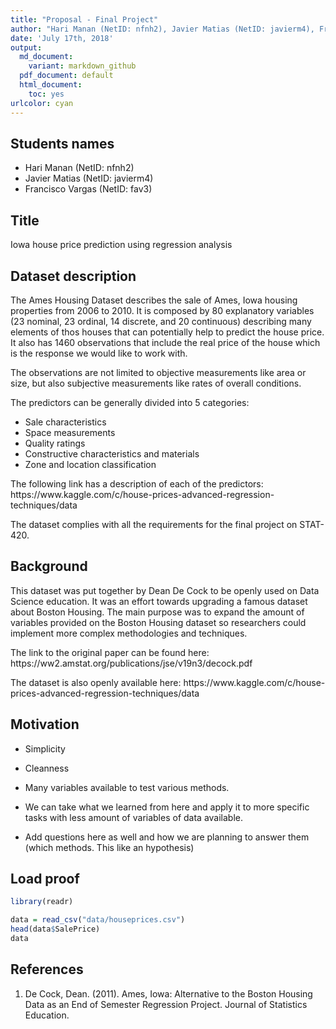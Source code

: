 ```yaml
---
title: "Proposal - Final Project"
author: "Hari Manan (NetID: nfnh2), Javier Matias (NetID: javierm4), Francisco Vargas Piedra (NetID: fav3)"
date: 'July 17th, 2018'
output:
  md_document:
    variant: markdown_github
  pdf_document: default
  html_document:
    toc: yes
urlcolor: cyan
---
```


## Students names

- Hari Manan (NetID: nfnh2)
- Javier Matias (NetID: javierm4)
- Francisco Vargas (NetID: fav3)

## Title

Iowa house price prediction using regression analysis

## Dataset description

The Ames Housing Dataset describes the sale of Ames, Iowa housing properties from 2006 to 2010. It is composed by 80 explanatory variables (23 nominal, 23 ordinal, 14 discrete, and 20 continuous) describing many elements of thos houses that can potentially help to predict the house price. It also has 1460 observations that include the real price of the house which is the response we would like to work with.

The observations are not limited to objective measurements like area or size, but also subjective measurements like rates of overall conditions.

The predictors can be generally divided into 5 categories:

- Sale characteristics
- Space measurements
- Quality ratings
- Constructive characteristics and materials
- Zone and location classification

The following link has a description of each of the predictors: https://www.kaggle.com/c/house-prices-advanced-regression-techniques/data

The dataset complies with all the requirements for the final project on STAT-420.

## Background

This dataset was put together by Dean De Cock to be openly used on Data Science education. It was an effort towards upgrading a famous dataset about Boston Housing. The main purpose was to expand the amount of variables provided on the Boston Housing dataset so researchers could implement more complex methodologies and techniques.

The link to the original paper can be found here: https://ww2.amstat.org/publications/jse/v19n3/decock.pdf

The dataset is also openly available here: https://www.kaggle.com/c/house-prices-advanced-regression-techniques/data

## Motivation

- Simplicity
- Cleanness
- Many variables available to test various methods.
- We can take what we learned from here and apply it to more specific tasks with less amount of variables of data available.

- Add questions here as well and how we are planning to answer them (which methods. This like an hypothesis)

## Load proof

```r
library(readr)

data = read_csv("data/houseprices.csv")
head(data$SalePrice)
data
```


## References

1. De Cock, Dean. (2011). Ames, Iowa: Alternative to the Boston Housing Data as an End of Semester Regression Project. Journal of Statistics Education.